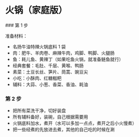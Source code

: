 # 火锅（家庭版）


<Steps>
### 第 1 步

准备材料：

- 名扬牛油特辣火锅底料 1 袋
- 肉：肥牛、羊肉卷、麻辣牛肉，鸡脚、鸭脚、火腿肠
- 鱼：耗儿鱼、黄辣丁（如果吃鱼火锅，就准备鲢鱼就行）
- 经典套餐：毛肚、千层、黄喉、鸭肠
- 素菜：土豆长丝、笋片、茼蒿、豌豆尖
- 小吃：小酥肉、红糖糍粑
- 辅料：大蒜、小葱、香菜、香油、耗油

### 第 2 步

- 把所有菜洗干净，切好装盘
- 所有辅料备好，装碗，自己根据需要用
- 火锅底料加水，煮开（水可以多加一点点，煮开之后小火慢煮）
- 把一些经煮的先放进去煮，其他的自己吃的时候在涮

</Steps>
